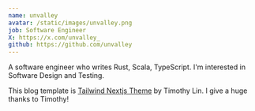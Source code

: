 ```yaml
---
name: unvalley
avatar: /static/images/unvalley.png
job: Software Engineer
X: https://x.com/unvalley_
github: https://github.com/unvalley
---
```


A software engineer who writes Rust, Scala, TypeScript.
I'm interested in Software Design and Testing.

This blog template is [Tailwind Nextjs Theme](https://github.com/timlrx/tailwind-nextjs-starter-blog) by Timothy Lin.
I give a huge thanks to Timothy!

